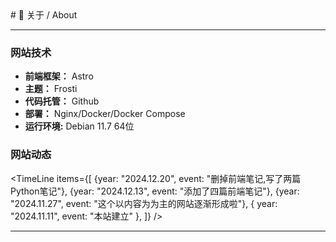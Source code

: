 
<BaseLayout title="关于">
  <BaseCard title="About">
# 📄 关于 / About

---
### 网站技术
- **前端框架：** Astro
- **主题：** Frosti
- **代码托管：** Github
- **部署：** Nginx/Docker/Docker Compose
- **运行环境:** Debian 11.7 64位
### 网站动态

<TimeLine
  items={[
      {year: "2024.12.20", event: "删掉前端笔记,写了两篇Python笔记"},
      {year: "2024.12.13", event: "添加了四篇前端笔记"},
      {year: "2024.11.27", event: "这个以内容为为主的网站逐渐形成啦"},
    { year: "2024.11.11", event: "本站建立" },
  ]}
/>
  </BaseCard>

---

</BaseLayout>

